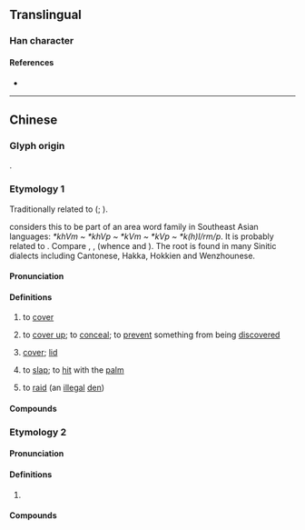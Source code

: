 {{character info}}
==Translingual==

===Han character===
{{Han char|rn=14|rad=冖|as=03|sn=5|four=|canj=BU,XBU|ids=⿱冖山}}

====References====
* {{Han ref|kx=0130.161|hdz=10303.020|uh=519A|ud=20890}}

----

==Chinese==

===Glyph origin===
{{Han etym}}
{{Han compound|冖|山|ls=ic|t1=cover|t2=mountain}}.

===Etymology 1===
{{zh-forms|alt=𢫏,搇,𠖫}}
Traditionally related to {{zh-l|𠖫|to cover}} ({{zh-ref|Bai, 1980}}; {{zh-ref|You, 1992}}).

{{zh-ref|Bauer (1996)}} considers this to be part of an area word family in Southeast Asian languages: ''*khVm ~ *khVp ~ *kVm ~ *kVp ~ *k(h)l/rm/p''. It is probably related to {{zh-l|扱|kap1|to cover; to imprint}}. Compare {{cog|nan|-}} {{zh-l|崁|khàm|to cover}}, {{cog|my|ခြုံ||to cover; to wrap}}, {{cog|tai-pro|*hɤmᴮ||to cover (with cloth)}} (whence {{cog|za|hoemq}} and {{cog|th|ห่ม}}). The root is found in many Sinitic dialects including Cantonese, Hakka, Hokkien and Wenzhounese.

====Pronunciation====
{{zh-pron
|m=kǎn
|c=kam2
|c-t=kem2
|h=gd=kam3
|cat=v,n
}}

====Definitions====
{{zh-hanzi}}

# {{lb|zh|Cantonese|Hakka}} to [[cover]]
# {{lb|zh|Cantonese}} to [[cover up]]; to [[conceal]]; to [[prevent]] something from being [[discover]]ed
# {{lb|zh|Cantonese}} [[cover]]; [[lid]]
# {{lb|zh|Cantonese}} to [[slap]]; to [[hit]] with the [[palm]]
# {{lb|zh|Cantonese}} to [[raid]] (an [[illegal]] [[den]])

====Compounds====
{{zh-der|冚蓋|床冚|冚埋|冚波|冚檔|冚旗|冚國旗|冚住|臭屎密冚|冚被|冚賭|冚斗|天跌落嚟當被冚|車頭冚|天冧當被冚|兜巴冚|冚區旗|冚場|冚竇|禾稈冚珍珠}}

===Etymology 2===
{{zh-forms}}

====Pronunciation====
{{zh-pron
|c=ham6
|c-t=ham5
|cat=v
}}

====Definitions====
{{zh-hanzi}} {{tlb|zh|Cantonese}}

# {{zh-alt-form|*咸|[[all]]; [[entire]]}}

====Compounds====
{{zh-der|冚唪唥|冚家|墟冚|冚啲}}